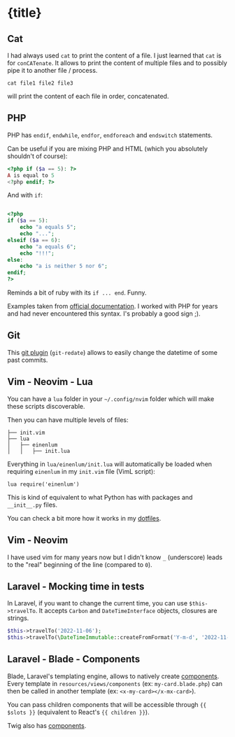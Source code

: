 

<ArticleLayout title={title} description={description} publishedAt={publishedAt}>

# {title}

## Cat

I had always used `cat` to print the content of a file. I just learned that `cat` is for `conCATenate`. It allows to print the content of multiple files and to possibly pipe it to another file / process.

```
cat file1 file2 file3
```

will print the content of each file in order, concatenated.

## PHP

PHP has `endif`, `endwhile`, `endfor`, `endforeach` and `endswitch` statements.

Can be useful if you are mixing PHP and HTML (which you absolutely shouldn't of course):

```php
<?php if ($a == 5): ?>
A is equal to 5
<?php endif; ?>
```

And with `if`:

```php

<?php
if ($a == 5):
    echo "a equals 5";
    echo "...";
elseif ($a == 6):
    echo "a equals 6";
    echo "!!!";
else:
    echo "a is neither 5 nor 6";
endif;
?>
```

Reminds a bit of ruby with its `if ... end`. Funny.

Examples taken from [official documentation](https://www.php.net/manual/en/control-structures.alternative-syntax.php). I worked with PHP for years and had never encountered this syntax. I's probably a good sign ;).

## Git

This [git plugin](https://github.com/PotatoLabs/git-redate) (`git-redate`) allows to easily change the datetime of some past commits.

## Vim - Neovim - Lua

You can have a `lua` folder in your `~/.config/nvim` folder which will make these scripts discoverable.

Then you can have multiple levels of files:

```
├── init.vim
├── lua
│   ├── einenlum
│   │   ├── init.lua
```

Everything in `lua/einenlum/init.lua` will automatically be loaded when requiring `einenlum` in my `init.vim` file (VimL script):

```vimscript
lua require('einenlum')
```

This is kind of equivalent to what Python has with packages and `__init__.py` files.

You can check a bit more how it works in my [dotfiles](https://github.com/Einenlum/dotfiles-manjaro/blob/2873c3acc956a00452d7056c26f341c0d17d8eff/nvim/init.vim#L12).

## Vim - Neovim

I have used vim for many years now but I didn't know `_` (underscore) leads to the "real" beginning of the line (compared to `0`).

## Laravel - Mocking time in tests

In Laravel, if you want to change the current time, you can use `$this->travelTo`.
It accepts `Carbon` and `DateTimeInterface` objects, closures are strings.

```php
$this->travelTo('2022-11-06');
$this->travelTo(\DateTimeImmutable::createFromFormat('Y-m-d', '2022-11-06'));
```

## Laravel - Blade - Components

Blade, Laravel's templating engine, allows to natively create [components](https://laravel.com/docs/9.x/blade#components). Every template in `resources/views/components` (ex: `my-card.blade.php`) can then be called in another template (ex: `<x-my-card></x-mx-card>`).

You can pass children components that will be accessible through `{{ $slots }}` (equivalent to React's `{{ children }}`).

Twig also has [components](https://symfony.com/bundles/ux-twig-component/current/index.html).

</ArticleLayout>
